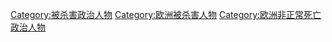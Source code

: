 [[Category:被杀害政治人物|Category:被杀害政治人物]]
[[Category:欧洲被杀害人物|Category:欧洲被杀害人物]]
[[Category:欧洲非正常死亡政治人物|Category:欧洲非正常死亡政治人物]]